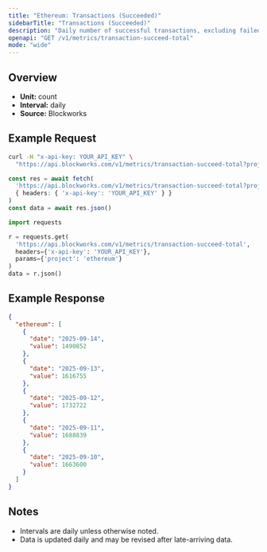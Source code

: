 ```yaml
---
title: "Ethereum: Transactions (Succeeded)"
sidebarTitle: "Transactions (Succeeded)"
description: "Daily number of successful transactions, excluding failed transactions."
openapi: "GET /v1/metrics/transaction-succeed-total"
mode: "wide"
---
```


## Overview

- **Unit:** count
- **Interval:** daily
- **Source:** Blockworks

## Example Request

<CodeGroup>

```bash cURL
curl -H "x-api-key: YOUR_API_KEY" \
  "https://api.blockworks.com/v1/metrics/transaction-succeed-total?project=ethereum"
```

```typescript TypeScript
const res = await fetch(
  'https://api.blockworks.com/v1/metrics/transaction-succeed-total?project=ethereum',
  { headers: { 'x-api-key': 'YOUR_API_KEY' } }
)
const data = await res.json()
```

```python Python
import requests

r = requests.get(
  'https://api.blockworks.com/v1/metrics/transaction-succeed-total',
  headers={'x-api-key': 'YOUR_API_KEY'},
  params={'project': 'ethereum'}
)
data = r.json()
```

</CodeGroup>

## Example Response

```json
{
  "ethereum": [
    {
      "date": "2025-09-14",
      "value": 1490852
    },
    {
      "date": "2025-09-13",
      "value": 1616755
    },
    {
      "date": "2025-09-12",
      "value": 1732722
    },
    {
      "date": "2025-09-11",
      "value": 1688839
    },
    {
      "date": "2025-09-10",
      "value": 1663600
    }
  ]
}
```

## Notes
- Intervals are daily unless otherwise noted.
- Data is updated daily and may be revised after late-arriving data.
